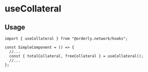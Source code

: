 
<Meta of={CollateralHookStories} />

# useCollateral

## Usage

```tsx
import { useCollateral } from "@orderly.network/hooks";

const SimpleComponent = () => {
  //...
  const { totalCollateral, freeCollateral } = useCollateral();
  //...
};
```

<Canvas of={CollateralHookStories.Default} sourceState="shown" />
